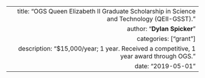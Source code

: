 ---
  title: "OGS Queen Elizabeth II Graduate Scholarship in Science and Technology (QEII-GSST)."
  author: "**Dylan Spicker**"
  categories: ["grant"]
  description: "$15,000/year; 1 year. Received a competitive, 1 year award through OGS."
  date: "2019-05-01"
---